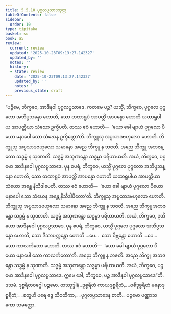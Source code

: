 ```yaml
---
title: 5.5.10 ပုဂ္ဂလပ္ပသာဒသုတ္တ
tableOfContents: false
sidebar:
  order: 10
type: tipitaka
basket: su
book: a5
review:
  current: review
  updated: '2025-10-23T09:13:27.142327'
  updated_by: ''
  notes: ''
  history:
  - state: review
    date: '2025-10-23T09:13:27.142327'
    updated_by: ''
    notes: ''
    previous_state: draft
---
```



<ReviewStatus review={frontmatter.review} showDetails={true} />

<HypothesisAnnotation frontmatter={frontmatter} />

<DynamicBreadcrumb />

<Division number="250" book="a5" e="ch" v="16" p="236">

<Paragraph number="1343" book="a5">
“ပဉ္စိမေ, ဘိက္ခဝေ, အာဒီနဝါ ပုဂ္ဂလပ္ပသာဒေ. ကတမေ ပဉ္စ? ယသ္မိံ, ဘိက္ခဝေ, ပုဂ္ဂလေ ပုဂ္ဂလော အဘိပ္ပသန္နော ဟောတိ, သော တထာရူပံ အာပတ္တိံ အာပန္နော ဟောတိ ယထာရူပါယ အာပတ္တိယာ သံဃော ဥက္ခိပတိ. တဿ ဧဝံ ဟောတိ—  ‘ယော ခေါ မျာယံ ပုဂ္ဂလော ပိယော မနာပေါ သော သံဃေန ဥက္ခိတ္တော’တိ. ဘိက္ခူသု အပ္ပသာဒဗဟုလော ဟောတိ. ဘိက္ခူသု အပ္ပသာဒဗဟုလော သမာနော အညေ ဘိက္ခူ န ဘဇတိ. အညေ ဘိက္ခူ အဘဇန္တော သဒ္ဓမ္မံ န သုဏာတိ. သဒ္ဓမ္မံ အသုဏန္တော သဒ္ဓမ္မာ ပရိဟာယတိ. အယံ, ဘိက္ခဝေ, ပဌမော အာဒီနဝေါ ပုဂ္ဂလပ္ပသာဒေ.
</Paragraph>

<Paragraph number="1344" book="a5">
ပုန စပရံ, ဘိက္ခဝေ, ယသ္မိံ ပုဂ္ဂလေ ပုဂ္ဂလော အဘိပ္ပသန္နော ဟောတိ, သော တထာရူပံ အာပတ္တိံ အာပန္နော ဟောတိ ယထာရူပါယ အာပတ္တိယာ သံဃော အန္တေ နိသီဒါပေတိ. တဿ ဧဝံ ဟောတိ—  ‘ယော ခေါ မျာယံ ပုဂ္ဂလော ပိယော မနာပေါ သော သံဃေန အန္တေ နိသီဒါပိတော’တိ. ဘိက္ခူသု အပ္ပသာဒဗဟုလော ဟောတိ. ဘိက္ခူသု အပ္ပသာဒဗဟုလော သမာနော အညေ ဘိက္ခူ န ဘဇတိ. အညေ ဘိက္ခူ အဘဇန္တော သဒ္ဓမ္မံ န သုဏာတိ. သဒ္ဓမ္မံ အသုဏန္တော သဒ္ဓမ္မာ ပရိဟာယတိ. အယံ, ဘိက္ခဝေ, ဒုတိယော အာဒီနဝေါ ပုဂ္ဂလပ္ပသာဒေ.
</Paragraph>

<Paragraph number="1345" book="a5">
ပုန စပရံ, ဘိက္ခဝေ, ယသ္မိံ ပုဂ္ဂလေ ပုဂ္ဂလော အဘိပ္ပသန္နော ဟောတိ, သော ဒိသာပက္ကန္တော ဟောတိ …ပေ…  သော ဝိဗ္ဘန္တော ဟောတိ …ပေ…  သော ကာလင်္ကတော ဟောတိ. တဿ ဧဝံ ဟောတိ—  ‘ယော ခေါ မျာယံ ပုဂ္ဂလော ပိယော မနာပေါ သော ကာလင်္ကတော’တိ. အညေ ဘိက္ခူ န ဘဇတိ. အညေ ဘိက္ခူ အဘဇန္တော သဒ္ဓမ္မံ န သုဏာတိ. သဒ္ဓမ္မံ အသုဏန္တော သဒ္ဓမ္မာ ပရိဟာယတိ. အယံ, ဘိက္ခဝေ, ပဉ္စမော အာဒီနဝေါ ပုဂ္ဂလပ္ပသာဒေ. ဣမေ ခေါ, ဘိက္ခဝေ, ပဉ္စ အာဒီနဝါ ပုဂ္ဂလပ္ပသာဒေ”တိ.

</Paragraph>
</Division>

<Paragraph number="1346" type="center" book="a5">
ဒသမံ.



</Paragraph>

<Paragraph number="1347" type="center" book="a5">
ဒုစ္စရိတဝဂ္ဂေါ ပဉ္စမော.



</Paragraph>

<Paragraph number="1348" type="center" book="a5">
တဿုဒ္ဒါနံ


</Paragraph>

<Paragraph number="1349" type="verses" book="a5">
_ဒုစ္စရိတံ ကာယဒုစ္စရိတံ,_  
_ဝစီဒုစ္စရိတံ မနောဒုစ္စရိတံ;_  
_စတူဟိ ပရေ ဒွေ သိဝထိကာ,_  
_ပုဂ္ဂလပ္ပသာဒေန စာတိ._  


</Paragraph>

<Paragraph number="1350" type="center" book="a5">
ပဉ္စမော ပဏ္ဏာသကော သမတ္တော.
</Paragraph>